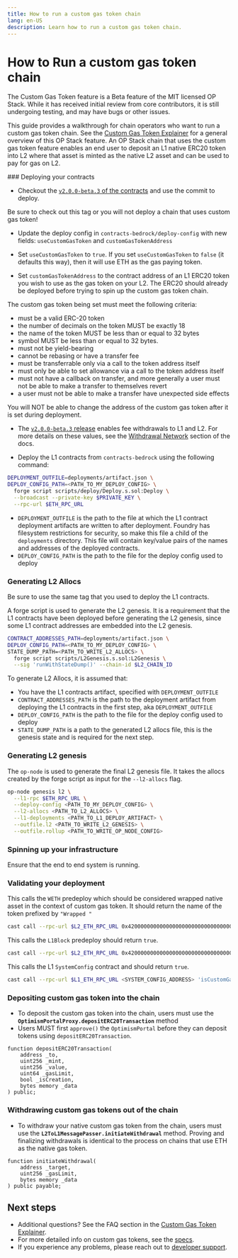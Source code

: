 ```yaml
---
title: How to run a custom gas token chain
lang: en-US
description: Learn how to run a custom gas token chain.
---
```



# How to Run a custom gas token chain

<Callout type="warning">
The Custom Gas Token feature is a Beta feature of the MIT licensed OP Stack. While it has received initial review from core contributors, it is still undergoing testing, and may have bugs or other issues.
</Callout>

This guide provides a walkthrough for chain operators who want to run a custom gas token chain. See the [Custom Gas Token Explainer](/stack/beta-features/custom-gas-token) for a general overview of this OP Stack feature.
An OP Stack chain that uses the custom gas token feature enables an end user to deposit an L1 native ERC20 token into L2 where that asset is minted as the native L2 asset and can be used to pay for gas on L2.

<Steps>
  ### Deploying your contracts

  *   Checkout the [`v2.0.0-beta.3` of the contracts](https://github.com/ethereum-optimism/optimism/tree/op-contracts/v2.0.0-beta.3) and use the commit to deploy.

  <Callout type="error">
    Be sure to check out this tag or you will not deploy a chain that uses custom gas token!
  </Callout>

  *   Update the deploy config in `contracts-bedrock/deploy-config` with new fields: `useCustomGasToken` and `customGasTokenAddress`

  *   Set `useCustomGasToken` to `true`. If you set `useCustomGasToken` to `false` (it defaults this way), then it will use ETH as the gas paying token.

  *   Set `customGasTokenAddress` to the contract address of an L1 ERC20 token you wish to use as the gas token on your L2. The ERC20 should already be deployed before trying to spin up the custom gas token chain.

  The custom gas token being set must meet the following criteria:

  *   must be a valid ERC-20 token
  *   the number of decimals on the token MUST be exactly 18
  *   the name of the token MUST be less than or equal to 32 bytes
  *   symbol MUST be less than or equal to 32 bytes.
  *   must not be yield-bearing
  *   cannot be rebasing or have a transfer fee
  *   must be transferrable only via a call to the token address itself
  *   must only be able to set allowance via a call to the token address itself
  *   must not have a callback on transfer, and more generally a user must not be able to make a transfer to themselves revert
  *   a user must not be able to make a transfer have unexpected side effects

  <Callout type="warning">
    You will NOT be able to change the address of the custom gas token after it is set during deployment.
  </Callout>

  *   The [`v2.0.0-beta.3` release](https://github.com/ethereum-optimism/optimism/tree/op-contracts/v2.0.0-beta.3)
enables fee withdrawals to L1 and L2. For more details on these values, see the [Withdrawal Network](/builders/chain-operators/configuration/rollup.mdx#withdrawal-network) 
section of the docs.

  *   Deploy the L1 contracts from `contracts-bedrock` using the following command:

  ```bash
  DEPLOYMENT_OUTFILE=deployments/artifact.json \
  DEPLOY_CONFIG_PATH=<PATH_TO_MY_DEPLOY_CONFIG> \
    forge script scripts/deploy/Deploy.s.sol:Deploy \
    --broadcast --private-key $PRIVATE_KEY \
    --rpc-url $ETH_RPC_URL
  ```

  *   `DEPLOYMENT_OUTFILE` is the path to the file at which the L1 contract deployment artifacts are written to after deployment. Foundry has filesystem restrictions for security, so make this file a child of the `deployments` directory. This file will contain key/value pairs of the names and addresses of the deployed contracts.
  *   `DEPLOY_CONFIG_PATH` is the path to the file for the deploy config used to deploy

  ### Generating L2 Allocs

  <Callout type="info">
    Be sure to use the same tag that you used to deploy the L1 contracts.
  </Callout>

  A forge script is used to generate the L2 genesis. It is a requirement that the L1 contracts have been deployed before generating the L2 genesis, since some L1 contract addresses are embedded into the L2 genesis.

  ```bash
  CONTRACT_ADDRESSES_PATH=deployments/artifact.json \
  DEPLOY_CONFIG_PATH=<PATH_TO_MY_DEPLOY_CONFIG> \
  STATE_DUMP_PATH=<PATH_TO_WRITE_L2_ALLOCS> \
    forge script scripts/L2Genesis.s.sol:L2Genesis \
    --sig 'runWithStateDump()' --chain-id $L2_CHAIN_ID
  ```

  To generate L2 Allocs, it is assumed that:

  *   You have the L1 contracts artifact, specified with `DEPLOYMENT_OUTFILE`
  *   `CONTRACT_ADDRESSES_PATH` is the path to the deployment artifact from deploying the L1 contracts in the first step, aka `DEPLOYMENT_OUTFILE`
  *   `DEPLOY_CONFIG_PATH` is the path to the file for the deploy config used to deploy
  *   `STATE_DUMP_PATH` is a path to the generated L2 allocs file, this is the genesis state and is required for the next step.

  ### Generating L2 genesis

  The `op-node` is used to generate the final L2 genesis file. It takes the allocs created by the forge script as input for the `--l2-allocs` flag.

  ```bash
  op-node genesis l2 \
    --l1-rpc $ETH_RPC_URL \
    --deploy-config <PATH_TO_MY_DEPLOY_CONFIG> \
    --l2-allocs <PATH_TO_L2_ALLOCS> \
    --l1-deployments <PATH_TO_L1_DEPLOY_ARTIFACT> \
    --outfile.l2 <PATH_TO_WRITE_L2_GENESIS> \
    --outfile.rollup <PATH_TO_WRITE_OP_NODE_CONFIG>
  ```

  ### Spinning up your infrastructure

  Ensure that the end to end system is running.

  ### Validating your deployment

  This calls the `WETH` predeploy which should be considered wrapped native asset in the context of custom gas token. It should return the name of the token prefixed by `"Wrapped "`

  ```bash
  cast call --rpc-url $L2_ETH_RPC_URL 0x4200000000000000000000000000000000000006 'name()(string)'
  ```

  This calls the `L1Block` predeploy should return `true`.

  ```bash
  cast call --rpc-url $L2_ETH_RPC_URL 0x4200000000000000000000000000000000000015 'isCustomGasToken()(bool)'
  ```

  This calls the L1 `SystemConfig` contract and should return `true`.

  ```bash
  cast call --rpc-url $L1_ETH_RPC_URL <SYSTEM_CONFIG_ADDRESS> 'isCustomGasToken()(bool)'
  ```

  ### Depositing custom gas token into the chain

  *   To deposit the custom gas token into the chain, users must use the **`OptimismPortalProxy.depositERC20Transaction`** method
  *   Users MUST first `approve()` the `OptimismPortal` before they can deposit tokens using `depositERC20Transaction`.

  ```
  function depositERC20Transaction(
      address _to,
      uint256 _mint,
      uint256 _value,
      uint64 _gasLimit,
      bool _isCreation,
      bytes memory _data
  ) public;
  ```

  ### Withdrawing custom gas tokens out of the chain

  *   To withdraw your native custom gas token from the chain, users must use the **`L2ToL1MessagePasser.initiateWithdrawal`** method. Proving and finalizing withdrawals is identical to the process on chains that use ETH as the native gas token.

  ```
  function initiateWithdrawal(
      address _target,
      uint256 _gasLimit,
      bytes memory _data
  ) public payable;
  ```
</Steps>

## Next steps

*   Additional questions? See the FAQ section in the [Custom Gas Token Explainer](/stack/beta-features/custom-gas-token#faqs).
*   For more detailed info on custom gas tokens, see the [specs](https://specs.optimism.io/experimental/custom-gas-token.html).
*   If you experience any problems, please reach out to [developer support](https://github.com/ethereum-optimism/developers/discussions).
